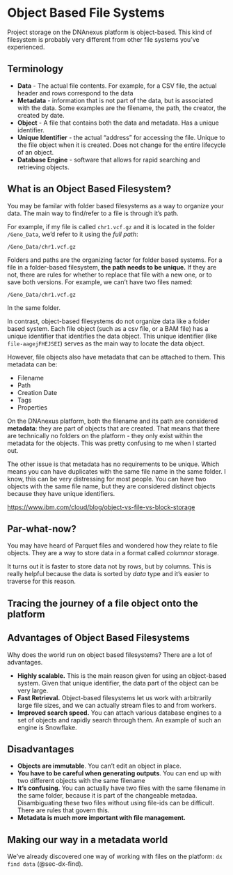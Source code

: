 # Object Based File Systems

Project storage on the DNAnexus platform is object-based. This kind of filesystem is probably very different from other file systems you've experienced.


## Terminology

- **Data** - The actual file contents. For example, for a CSV file, the actual header and rows correspond to the data
- **Metadata** - information that is not part of the data, but is associated with the data. Some examples are the filename, the path, the creator, the created by date.
- **Object** - A file that contains both the data and metadata. Has a unique identifier. 
- **Unique Identifier** - the actual "address" for accessing the file. Unique to the file object when it is created. Does not change for the entire lifecycle of an object.
- **Database Engine** - software that allows for rapid searching and retrieving objects. 

## What is an Object Based Filesystem?

You may be familar with folder based filesystems as a way to organize your data. The main way to find/refer to a file is through it's path.

For example, if my file is called `chr1.vcf.gz` and it is located in the folder `/Geno_Data`, we'd refer to it using the *full path*:

```
/Geno_Data/chr1.vcf.gz
```

Folders and paths are the organizing factor for folder based systems. For a file in a folder-based filesystem, **the path needs to be unique.** If they are not, there are rules for whether to replace that file with a new one, or to save both versions. For example, we can't have two files named:

```
/Geno_Data/chr1.vcf.gz
```
In the same folder. 

In contrast, object-based filesystems do not organize data like a folder based system. Each file object (such as a csv file, or a BAM file) has a unique identifier that identifies the data object. This unique identifier (like `file-aagejFHEJSEI`) serves as the main way to locate the data object.

However, file objects also have metadata that can be attached to them. This metadata can be:

- Filename
- Path
- Creation Date
- Tags
- Properties

On the DNAnexus platform, both the filename and its path are considered **metadata**: they are part of objects that are created. That means that there are technically no folders on the platform - they only exist within the metadata for the objects. This was pretty confusing to me when I started out. 

The other issue is that metadata has no requirements to be unique. Which means you can have duplicates with the same file name in the same folder. I know, this can be very distressing for most people. You can have two objects with the same file name, but they are considered distinct objects because they have unique identifiers. 

<https://www.ibm.com/cloud/blog/object-vs-file-vs-block-storage>

:::{.callout-note}
## Par-what-now?

You may have heard of Parquet files and wondered how they relate to file objects. They are a way to store data in a format called *columnar* storage.

It turns out it is faster to store data not by rows, but by columns. This is really helpful because the data is sorted by *data* type and it's easier to traverse for this reason. 

:::

## Tracing the journey of a file object onto the platform




## Advantages of Object Based Filesystems

Why does the world run on object based filesystems? There are a lot of advantages. 

- **Highly scalable.** This is the main reason given for using an object-based system. Given that unique identifier, the data part of the object can be very large.
- **Fast Retrieval.** Object-based filesystems let us work with arbitrarily large file sizes, and we can actually stream files to and from workers.
- **Improved search speed.** You can attach various database engines to a set of objects and rapidly search through them. An example of such an engine is Snowflake.

## Disadvantages

- **Objects are immutable**. You can't edit an object in place. 
- **You have to be careful when generating outputs**. You can end up with two different objects with the same filename 
- **It's confusing.** You can actually have two files with the same filename in the same folder, because it is part of the changeable metadaa. Disambiguating these two files without using file-ids can be difficult. There are rules that govern this.
- **Metadata is much more important with file management.**

## Making our way in a metadata world

We've already discovered one way of working with files on the platform: `dx find data` (@sec-dx-find).